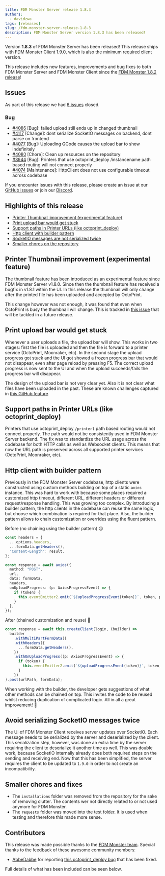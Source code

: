 ```yaml
---
title: FDM Monster Server release 1.8.3
authors:
  - davidzwa
tags: [releases]
slug: /fdm-monster-server-release-1-8-3
description: FDM Monster Server version 1.8.3 has been released!
---
```


Version **1.8.3** of FDM Monster Server has been released! This release ships with FDM Monster Client 1.9.0, which is also the minimum required client version.

This release includes new features, improvements and bug fixes to both FDM Monster Server and FDM Monster Client since the [FDM Monster 1.8.2 release](../01-03%20FDM%20Monster%20Server%20release%201.8.2/index.mdx)!

## Issues

As part of this release we had [6 issues](https://github.com/fdm-monster/fdm-monster/milestone/28?closed=1) closed.

### Bug

- [#4086](https://github.com/fdm-monster/fdm-monster/issues/4086) [Bug]: failed upload still ends up in changed thumbnail
- [#4117](https://github.com/fdm-monster/fdm-monster/issues/4117) [Change]: dont serialize SocketIO messages on backend, dont parse on frontend
- [#4077](https://github.com/fdm-monster/fdm-monster/issues/4077) [Bug]: Uploading GCode causes the upload bar to show indefinitely
- [#4080](https://github.com/fdm-monster/fdm-monster/issues/4080) [Chore]: Clean up resources on the repository
- [#3944](https://github.com/fdm-monster/fdm-monster/issues/3944) [Bug]: Printers that use octoprint_deploy /instancename path based routing will not connect properly
- [#4074](https://github.com/fdm-monster/fdm-monster/issues/4074) [Maintenance]: HttpClient does not use configurable timeout across codebase

If you encounter issues with this release, please create an issue at our [GitHub issues](https://github.com/fdm-monster/fdm-monster/issues) or join our [Discord](https://discord.gg/mwA8uP8CMc).

<!-- truncate -->

## Highlights of this release

- [Printer Thumbnail improvement (experimental feature)](#printer-thumbnail-improvement-experimental-feature)
- [Print upload bar would get stuck](#print-upload-bar-would-get-stuck)
- [Support paths in Printer URLs (like octoprint_deploy)](#support-paths-in-printer-urls-like-octoprint_deploy)
- [Http client with builder pattern](#http-client-with-builder-pattern)
- [SocketIO messages are not serialized twice](#avoid-serializing-socketio-messages-twice)
- [Smaller chores on the repository](#smaller-chores-and-fixes)

## Printer Thumbnail improvement (experimental feature)

The thumbnail feature has been introduced as an experimental feature since FDM Monster Server v1.8.0. Since then the thumbnail feature has received a bugfix in v1.8.1 within the UI. In this release the thumbnail will only change after the printed file has been uploaded and accepted by OctoPrint.

This change however was not enough, it was found that even when OctoPrint is busy the thumbnail will change. This is tracked in [this issue](https://github.com/fdm-monster/fdm-monster/issues/4138) that will be tackled in a future release.

## Print upload bar would get stuck

Whenever a user uploads a file, the upload bar will show. This works in two stages: first the file is uploaded and then the file is forward to a printer service (OctoPrint, Moonraker, etc). In the second stage the upload progress got stuck and the UI got showed a frozen progress bar that would not disappear, even after page reload by pressing F5. The correct upload progress is now sent to the UI and when the upload succeeds/fails the progress bar will disappear.

The design of the upload bar is not very clear yet. Also it is not clear what files have been uploaded in the past. These are known challenges captured in [this GitHub feature](https://github.com/fdm-monster/fdm-monster/issues/4148).

## Support paths in Printer URLs (like octoprint_deploy)

Printers that use octoprint_deploy `/printer1` path based routing would not connect properly. The path would not be consistently used in FDM Monster Server backend. The fix was to standardize the URL usage across the codebase for both HTTP calls as well as Websocket clients. This means that now the URL path is preserved across all supported
printer services (OctoPrint, Moonraker, etc).

## Http client with builder pattern

Previously in the FDM Monster Server codebase, http clients were constructed using custom methods building on top of a static `axios` instance. This was hard to work with because some places required a customized http timeout, different URL, different headers or different request/response handling. This was growing too complex.
By introducing a builder pattern, the http clients in the codebase can reuse the same logic, but choose which combination is required for that place. Also, the builder pattern allows to chain customization or overrides using the fluent pattern.

Before (no chaining using the builder pattern) 😥

```typescript
const headers = {
  ...options.headers,
  ...formData.getHeaders(),
  "Content-Length": result,
};

const response = await axios({
  method: "POST",
  url,
  data: formData,
  headers,
  onUploadProgress: (p: AxiosProgressEvent) => {
    if (token) {
      this.eventEmitter2.emit(`${uploadProgressEvent(token)}`, token, p);
    }
  },
});
```

After (chained customization and reuse) 🥳

```typescript
const response = await this.createClient(login, (builder) =>
  builder
    .withMultiPartFormData()
    .withHeaders({
      ...formData.getHeaders(),
    })
    .withOnUploadProgress((p: AxiosProgressEvent) => {
      if (token) {
        this.eventEmitter2.emit(`${uploadProgressEvent(token)}`, token, p);
      }
    })
).post(urlPath, formData);
```

When working with the builder, the developer gets suggestions of what other methods can be chained on top. This invites the code to be reused whilst reducing duplication of complicated logic. All in all a great improvement! 🥳

## Avoid serializing SocketIO messages twice

The UI of FDM Monster Client receives server updates over SocketIO. Each message needs to be serialized by the server and deserialized by the client. This serialization step, however, was done an extra time by the server requiring the client to deserialize it another time as well. This was double work, because SocketIO internally already does both required steps on the sending and receiving end.
Now that this has been simplified, the server requires the client to be updated to `1.9.0` in order to not create an incompatibility.

## Smaller chores and fixes

- The `installations` folder was removed from the repository for the sake of removing clutter. The contents wer not directly related to or not used anymore for FDM Monster.
- The `requests` folder was moved into the test folder. It is used when testing and therefore this made more sense.

## Contributors

This release was made possible thanks to the [FDM Monster team](https://docs.fdm-monster.net/docs/community/ourteam). Special thanks to the feedback of these awesome community members:

- [AbbeDabbe](https://github.com/AbbeDabbe) for reporting [this octoprint_deploy bug](https://github.com/fdm-monster/fdm-monster/issues/3944) that has been fixed.

Full details of what has been included can be seen below.
